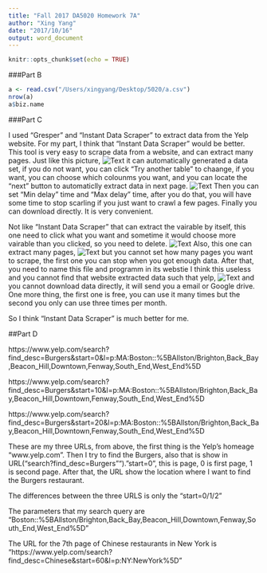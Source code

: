 ```yaml
---
title: "Fall 2017 DA5020 Homework 7A"
author: "Xing Yang"
date: "2017/10/16"
output: word_document
---
```


```r
knitr::opts_chunk$set(echo = TRUE)
```

###Part B

```r
a <- read.csv("/Users/xingyang/Desktop/5020/a.csv")
nrow(a)
a$biz.name
```

###Part C

I used "Gresper" and "Instant Data Scraper" to extract data from the Yelp website. For my part, I think that "Instant Data Scraper" would be better. This tool is very easy to scrape data from a website, and can extract many pages. Just like this picture,
![Text](/Users/xingyang/Desktop/5020/IDS.png)
it can automatically generated a data set, if you do not want, you can click "Try another table" to chaange, if you want, you can choose which colounms you want, and you can locate the "next" button to automaticlly extract data in next page.
![Text](/Users/xingyang/Desktop/5020/nx.png)
Then you can set "Min delay" time and "Max delay" time, after you do that, you will have some time to stop scarling if you just want to crawl a few pages. Finally you can download directly. It is very convenient.

Not like "Instant Data Scraper" that can extract the vairable by itself, this one need to click what you want and sometime it would choose more vairable than you clicked, so you need to delete. 
![Text](/Users/xingyang/Desktop/5020/sc.png)
Also, this one can extract many pages,
![Text](/Users/xingyang/Desktop/5020/nnx.png)
but you cannot set how many pages you want to scrape, the first one you can stop when you got enough data. After that, you need to name this file and programm in its webstie I think this useless and you cannot find that website extracted data such that yelp,
![Text](/Users/xingyang/Desktop/5020/name.png)
and you cannot download data directly, it will send you a email or Google drive. One more thing, the first one is free, you can use it many times but the second you only can use three times per month. 

So I think "Instant Data Scraper" is much better for me. 

##Part D

https://www.yelp.com/search?find_desc=Burgers&start=0&l=p:MA:Boston::%5BAllston/Brighton,Back_Bay,Beacon_Hill,Downtown,Fenway,South_End,West_End%5D

https://www.yelp.com/search?find_desc=Burgers&start=10&l=p:MA:Boston::%5BAllston/Brighton,Back_Bay,Beacon_Hill,Downtown,Fenway,South_End,West_End%5D

https://www.yelp.com/search?find_desc=Burgers&start=20&l=p:MA:Boston::%5BAllston/Brighton,Back_Bay,Beacon_Hill,Downtown,Fenway,South_End,West_End%5D

These are my three URLs, from above, the first thing is the Yelp's homeage "www.yelp.com". Then I try to find the Burgers, also that is show in URL("search?find_desc=Burgers""). "start=0", this is page, 0 is first page, 1 is second page. After that, the URL show the location where I want to find the Burgers restaurant. 

The differences between the three URLS is only the "start=0/1/2"

The parameters that my search query are "Boston::%5BAllston/Brighton,Back_Bay,Beacon_Hill,Downtown,Fenway,South_End,West_End%5D"

The URL for the 7th page of Chinese restaurants in New York is "https://www.yelp.com/search?find_desc=Chinese&start=60&l=p:NY:NewYork%5D"

